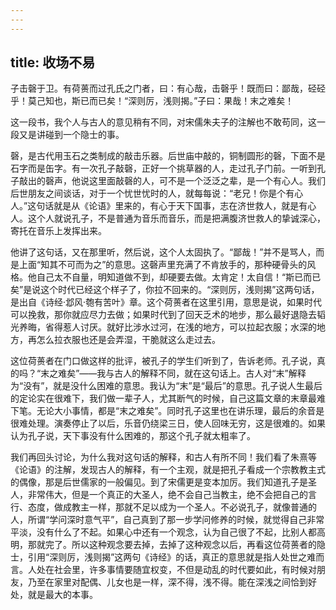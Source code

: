 ```yaml
---
---
---
```

title: 收场不易
---




子击磬于卫。有荷蒉而过孔氏之门者，曰：有心哉，击磬乎！既而曰：鄙哉，硁硁乎！莫己知也，斯已而已矣！“深则厉，浅则揭。”子曰：果哉！末之难矣！

这一段书，我个人与古人的意见稍有不同，对宋儒朱夫子的注解也不敢苟同，这一段又是讲碰到一个隐士的事。

磬，是古代用玉石之类制成的敲击乐器。后世庙中敲的，铜制圆形的磬，下面不是石字而是缶字。有一次孔子敲磬，正好一个挑草器的人，走过孔子门前。一听到孔子敲出的磬声，他说这里面敲磬的人，可不是一个泛泛之辈，是一个有心人。我们后世朋友之间谈话，对于一个忧世忧时的人，就每每说：“老兄！你是个有心人。”这句话就是从《论语》里来的，有心于天下国事，志在济世救人，就是有心人。这个人就说孔子，不是普通为音乐而音乐，而是把满腹济世救人的挚诚深心，寄托在音乐上发挥出来。

他讲了这句话，又在那里听，然后说，这个人太固执了。“鄙哉！”并不是骂人，而是上面“知其不可而为之”的意思。这磬声里充满了不肯放手的，那种硬骨头的风格。他自己太不自量，明知道做不到，却硬要去做。太肯定！太自信！“斯已而已矣”是说这个时代已经这个样子了，你拉不回来的。“深则厉，浅则揭”这两句话，是出自《诗经·邶风·匏有苦叶》章。这个荷蒉者在这里引用，意思是说，如果时代可以挽救，那你就应尽力去做；如果时代到了回天乏术的地步，那么最好退隐去韬光养晦，省得惹人讨厌。就好比涉水过河，在浅的地方，可以拉起衣服；水深的地方，再怎么拉衣服也还是会弄湿，干脆就这么走过去。

这位荷蒉者在门口做这样的批评，被孔子的学生们听到了，告诉老师。孔子说，真的吗？“末之难矣”——我与古人的解释不同，就在这句话上。古人对“末”解释为“没有”，就是没什么困难的意思。我认为“末”是“最后”的意思。孔子说人生最后的定论实在很难下，我们做一辈子人，尤其断气的时候，自己这篇文章的末章最难下笔。无论大小事情，都是“末之难矣”。同时孔子这里也在讲乐理，最后的余音是很难处理。演奏停止了以后，乐音仍绕梁三日，使人回味无穷，这是很难的。如果认为孔子说，天下事没有什么困难的，那这个孔子就太粗率了。

我们再回头讨论，为什么我对这句话的解释，和古人有所不同！我们看了朱熹等《论语》的注解，发现古人的解释，有一个主观，就是把孔子看成一个宗教教主式的偶像，那是后世儒家的一般偏见。到了宋儒更是变本加厉。我们知道孔子是圣人，非常伟大，但是一个真正的大圣人，绝不会自己当教主，绝不会把自己的言行、态度，做成教主一样，那就不足以成为一个圣人。不必说孔子，就像普通的人，所谓“学问深时意气平”，自己真到了那一步学问修养的时候，就觉得自己非常平淡，没有什么了不起。如果心中还有一个观念，认为自己很了不起，比别人都高明，那就完了。所以这种观念要去掉，去掉了这种观念以后，再看这位荷蒉者的隐士，引用“深则厉，浅则揭”这两句《诗经》的话，真正的意思就是指人处世之难而言。人处在社会里，许多事情要随宜权变，不但是动乱的时代要如此，有时候对朋友，乃至在家里对配偶、儿女也是一样，深不得，浅不得。能在深浅之间恰到好处，就是最大的本事。
